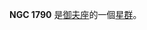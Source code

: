 {{NGCInfoBox|NGCID=NGC 1790|發現者=約翰·弗里德里希·威廉·赫歇爾|發現日期=1831年2月16日|其他編號=|曆元=J2000.0|赤經=5時11分7.2秒
|赤緯=52°3'30"|星座=御夫座|星體=星群|星等=|表面亮度=|藍等=}}

'''NGC 1790''' 是[[御夫座|御夫座]]的一個[[星群|星群]]。

{{NGCReference|1790}}
{{Catalogs|NGC=1790}}